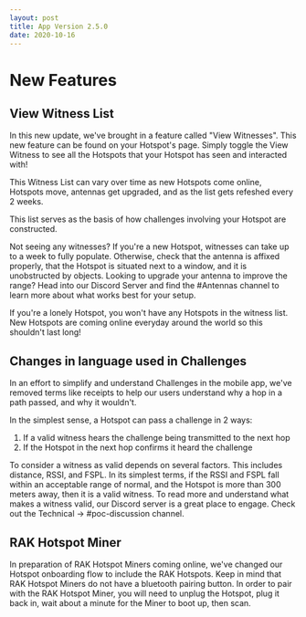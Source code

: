 ```yaml
---
layout: post
title: App Version 2.5.0
date: 2020-10-16
---
```


# New Features

## View Witness List

In this new update, we've brought in a feature called "View Witnesses". This new feature can be
found on your Hotspot's page. Simply toggle the View Witness to see all the Hotspots that your
Hotspot has seen and interacted with!

<!--truncate-->

This Witness List can vary over time as new Hotspots come online, Hotspots move, antennas get
upgraded, and as the list gets refeshed every 2 weeks.

This list serves as the basis of how challenges involving your Hotspot are constructed.

Not seeing any witnesses? If you're a new Hotspot, witnesses can take up to a week to fully
populate. Otherwise, check that the antenna is affixed properly, that the Hotspot is situated next
to a window, and it is unobstructed by objects. Looking to upgrade your antenna to improve the
range? Head into our Discord Server and find the #Antennas channel to learn more about what works
best for your setup.

If you're a lonely Hotspot, you won't have any Hotspots in the witness list. New Hotspots are coming
online everyday around the world so this shouldn't last long!

## Changes in language used in Challenges

In an effort to simplify and understand Challenges in the mobile app, we've removed terms like
receipts to help our users understand why a hop in a path passed, and why it wouldn't.

In the simplest sense, a Hotspot can pass a challenge in 2 ways:

1. If a valid witness hears the challenge being transmitted to the next hop
2. If the Hotspot in the next hop confirms it heard the challenge

To consider a witness as valid depends on several factors. This includes distance, RSSI, and FSPL.
In its simplest terms, if the RSSI and FSPL fall within an acceptable range of normal, and the
Hotspot is more than 300 meters away, then it is a valid witness. To read more and understand what
makes a witness valid, our Discord server is a great place to engage. Check out the Technical ->
#poc-discussion channel.

## RAK Hotspot Miner

In preparation of RAK Hotspot Miners coming online, we've changed our Hotspot onboarding flow to
include the RAK Hotspots. Keep in mind that RAK Hotspot Miners do not have a bluetooth pairing
button. In order to pair with the RAK Hotspot Miner, you will need to unplug the Hotspot, plug it
back in, wait about a minute for the Miner to boot up, then scan.
